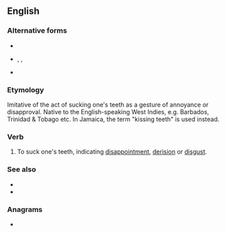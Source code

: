 ==English==

===Alternative forms===
* {{l|en|stewps}}
* {{l|en|chupes}}, {{l|en|chupse}}, {{l|en|cheups}}
* {{l|en|stoops}}

===Etymology===
Imitative of the act of sucking one's teeth as a gesture of annoyance or disapproval. Native to the English-speaking West Indies, e.g. Barbados, Trinidad & Tobago etc. In Jamaica, the term "kissing teeth" is used instead.

===Verb===
{{en-verb|steupses|steupsing|steupsed}}

# {{lb|en|West Indies|dialect|onomatopoeia}} To suck one's teeth, indicating [[disappointment]], [[derision]] or [[disgust]].

===See also===
* {{l|en|hiss}}
* {{l|en|shush}}

===Anagrams===
* {{anagrams|en|a=epsstu|set-ups|sets up|setups|stupes|upsets}}